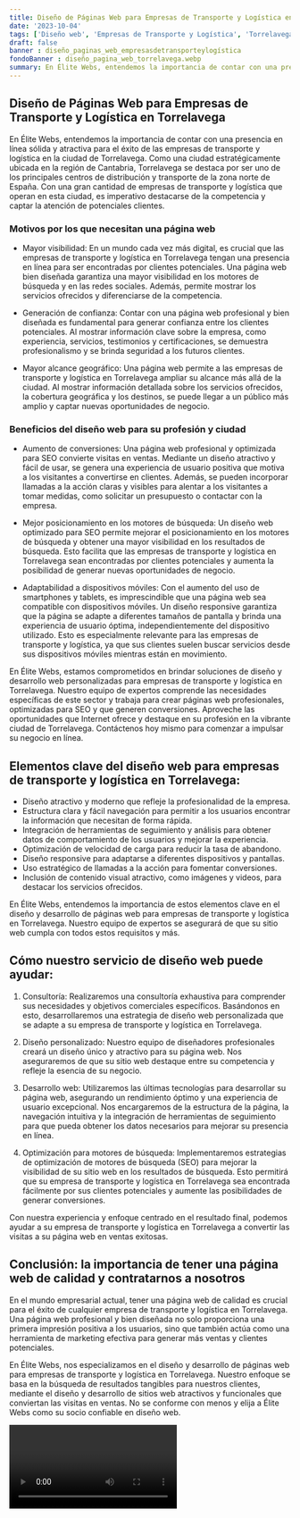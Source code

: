 ```yaml
---
title: Diseño de Páginas Web para Empresas de Transporte y Logística en Torrelavega
date: '2023-10-04'
tags: ['Diseño web', 'Empresas de Transporte y Logística', 'Torrelavega']
draft: false
banner : diseño_paginas_web_empresasdetransporteylogística
fondoBanner : diseño_pagina_web_torrelavega.webp
summary: En Élite Webs, entendemos la importancia de contar con una presencia en línea sólida y atractiva para el éxito de las empresas de transporte y logística en la ciudad de Torrelavega. Como una ciudad estratégicamente ubicada en la región de Cantabria, Torrelavega se destaca por ser uno de los principales centros de distribución y transporte de la zona norte de España. Con una gran cantidad de empresas de transporte y logística que operan en esta ciudad, es imperativo destacarse de la competencia y captar la atención de potenciales clientes.
---
```


## Diseño de Páginas Web para Empresas de Transporte y Logística en Torrelavega

En Élite Webs, entendemos la importancia de contar con una presencia en línea sólida y atractiva para el éxito de las empresas de transporte y logística en la ciudad de Torrelavega. Como una ciudad estratégicamente ubicada en la región de Cantabria, Torrelavega se destaca por ser uno de los principales centros de distribución y transporte de la zona norte de España. Con una gran cantidad de empresas de transporte y logística que operan en esta ciudad, es imperativo destacarse de la competencia y captar la atención de potenciales clientes.

### Motivos por los que necesitan una página web

- Mayor visibilidad: En un mundo cada vez más digital, es crucial que las empresas de transporte y logística en Torrelavega tengan una presencia en línea para ser encontradas por clientes potenciales. Una página web bien diseñada garantiza una mayor visibilidad en los motores de búsqueda y en las redes sociales. Además, permite mostrar los servicios ofrecidos y diferenciarse de la competencia.

- Generación de confianza: Contar con una página web profesional y bien diseñada es fundamental para generar confianza entre los clientes potenciales. Al mostrar información clave sobre la empresa, como experiencia, servicios, testimonios y certificaciones, se demuestra profesionalismo y se brinda seguridad a los futuros clientes.

- Mayor alcance geográfico: Una página web permite a las empresas de transporte y logística en Torrelavega ampliar su alcance más allá de la ciudad. Al mostrar información detallada sobre los servicios ofrecidos, la cobertura geográfica y los destinos, se puede llegar a un público más amplio y captar nuevas oportunidades de negocio.

### Beneficios del diseño web para su profesión y ciudad

- Aumento de conversiones: Una página web profesional y optimizada para SEO convierte visitas en ventas. Mediante un diseño atractivo y fácil de usar, se genera una experiencia de usuario positiva que motiva a los visitantes a convertirse en clientes. Además, se pueden incorporar llamadas a la acción claras y visibles para alentar a los visitantes a tomar medidas, como solicitar un presupuesto o contactar con la empresa.

- Mejor posicionamiento en los motores de búsqueda: Un diseño web optimizado para SEO permite mejorar el posicionamiento en los motores de búsqueda y obtener una mayor visibilidad en los resultados de búsqueda. Esto facilita que las empresas de transporte y logística en Torrelavega sean encontradas por clientes potenciales y aumenta la posibilidad de generar nuevas oportunidades de negocio.

- Adaptabilidad a dispositivos móviles: Con el aumento del uso de smartphones y tablets, es imprescindible que una página web sea compatible con dispositivos móviles. Un diseño responsive garantiza que la página se adapte a diferentes tamaños de pantalla y brinda una experiencia de usuario óptima, independientemente del dispositivo utilizado. Esto es especialmente relevante para las empresas de transporte y logística, ya que sus clientes suelen buscar servicios desde sus dispositivos móviles mientras están en movimiento.

En Élite Webs, estamos comprometidos en brindar soluciones de diseño y desarrollo web personalizadas para empresas de transporte y logística en Torrelavega. Nuestro equipo de expertos comprende las necesidades específicas de este sector y trabaja para crear páginas web profesionales, optimizadas para SEO y que generen conversiones. Aproveche las oportunidades que Internet ofrece y destaque en su profesión en la vibrante ciudad de Torrelavega. Contáctenos hoy mismo para comenzar a impulsar su negocio en línea.

<GifSeo />

<Cta />

## Elementos clave del diseño web para empresas de transporte y logística en Torrelavega:

- Diseño atractivo y moderno que refleje la profesionalidad de la empresa.
- Estructura clara y fácil navegación para permitir a los usuarios encontrar la información que necesitan de forma rápida.
- Integración de herramientas de seguimiento y análisis para obtener datos de comportamiento de los usuarios y mejorar la experiencia.
- Optimización de velocidad de carga para reducir la tasa de abandono.
- Diseño responsive para adaptarse a diferentes dispositivos y pantallas.
- Uso estratégico de llamadas a la acción para fomentar conversiones.
- Inclusión de contenido visual atractivo, como imágenes y videos, para destacar los servicios ofrecidos.

En Élite Webs, entendemos la importancia de estos elementos clave en el diseño y desarrollo de páginas web para empresas de transporte y logística en Torrelavega. Nuestro equipo de expertos se asegurará de que su sitio web cumpla con todos estos requisitos y más.

## Cómo nuestro servicio de diseño web puede ayudar:

1. Consultoría: Realizaremos una consultoría exhaustiva para comprender sus necesidades y objetivos comerciales específicos. Basándonos en esto, desarrollaremos una estrategia de diseño web personalizada que se adapte a su empresa de transporte y logística en Torrelavega.

2. Diseño personalizado: Nuestro equipo de diseñadores profesionales creará un diseño único y atractivo para su página web. Nos aseguraremos de que su sitio web destaque entre su competencia y refleje la esencia de su negocio.

3. Desarrollo web: Utilizaremos las últimas tecnologías para desarrollar su página web, asegurando un rendimiento óptimo y una experiencia de usuario excepcional. Nos encargaremos de la estructura de la página, la navegación intuitiva y la integración de herramientas de seguimiento para que pueda obtener los datos necesarios para mejorar su presencia en línea.

4. Optimización para motores de búsqueda: Implementaremos estrategias de optimización de motores de búsqueda (SEO) para mejorar la visibilidad de su sitio web en los resultados de búsqueda. Esto permitirá que su empresa de transporte y logística en Torrelavega sea encontrada fácilmente por sus clientes potenciales y aumente las posibilidades de generar conversiones.

Con nuestra experiencia y enfoque centrado en el resultado final, podemos ayudar a su empresa de transporte y logística en Torrelavega a convertir las visitas a su página web en ventas exitosas.

## Conclusión: la importancia de tener una página web de calidad y contratarnos a nosotros

En el mundo empresarial actual, tener una página web de calidad es crucial para el éxito de cualquier empresa de transporte y logística en Torrelavega. Una página web profesional y bien diseñada no solo proporciona una primera impresión positiva a los usuarios, sino que también actúa como una herramienta de marketing efectiva para generar más ventas y clientes potenciales.

En Élite Webs, nos especializamos en el diseño y desarrollo de páginas web para empresas de transporte y logística en Torrelavega. Nuestro enfoque se basa en la búsqueda de resultados tangibles para nuestros clientes, mediante el diseño y desarrollo de sitios web atractivos y funcionales que conviertan las visitas en ventas. No se conforme con menos y elija a Élite Webs como su socio confiable en diseño web.

<Video />

<CtaBot job='Empresas de Transporte y Logística' city='Torrelavega'/>

<Gmaps query='Torrelavega+españa+maps' />